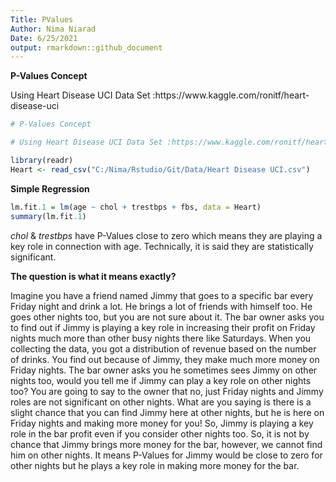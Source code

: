 ```yaml
---
Title: PValues
Author: Nima Niarad
Date: 6/25/2021
output: rmarkdown::github_document
---
```


**P-Values Concept** 

Using Heart Disease UCI Data Set :https://www.kaggle.com/ronitf/heart-disease-uci  


```r
# P-Values Concept 

# Using Heart Disease UCI Data Set :https://www.kaggle.com/ronitf/heart-disease-uci 

library(readr)
Heart <- read_csv("C:/Nima/Rstudio/Git/Data/Heart Disease UCI.csv")

```

**Simple Regression**

```r
lm.fit.1 = lm(age ~ chol + trestbps + fbs, data = Heart)
summary(lm.fit.1)
```


*chol* & *trestbps* have P-Values close to zero which means they are playing a key role in connection with age. Technically, it is said they are statistically significant.

**The question is what it means exactly?**

Imagine you have a friend named Jimmy that goes to a specific bar every Friday night and drink a lot. He brings a lot of friends with himself too. He goes other nights too, but you are not sure about it. The bar owner asks you to find out if Jimmy is playing a key role in increasing their profit on Friday nights much more than other busy nights there like Saturdays. When you collecting the data, you got a distribution of revenue based on the number of drinks. You find out because of Jimmy, they make much more money on Friday nights. The bar owner asks you he sometimes sees Jimmy on other nights too, would you tell me if Jimmy can play a key role on other nights too? You are going to say to the owner that no, just Friday nights and Jimmy roles are not significant on other nights. What are you saying is there is a slight chance that you can find Jimmy here at other nights, but he is here on Friday nights and making more money for you! So, Jimmy is playing a key role in the bar profit even if you consider other nights too. So, it is not by chance that Jimmy brings more money for the bar, however, we cannot find him on other nights. It means P-Values for Jimmy would be close to zero for other nights but he plays a key role in making more money for the bar.  








 
